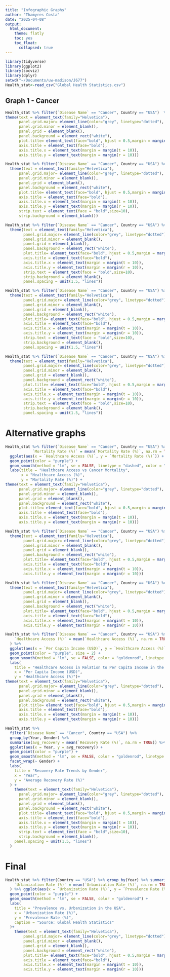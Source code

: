 ```yaml
---
title: "Infographic Graphs"
author: "Thamyres Costa"
date: "2025-04-08"
output: 
  html_document:
    theme: flatly
    toc: yes
    toc_float:
      collapsed: true
---
```


```r
library(tidyverse)
library(ggplot2)
library(socviz)
library(dplyr)
setwd("~/Documents/uw-madison/J677")
Health_stat<-read_csv("Global Health Statistics.csv")
```

## Graph 1 - Cancer
```r
Health_stat %>% filter(`Disease Name` == "Cancer", Country == "USA")  %>% group_by(Year) %>% summarise(avg_treatment_cost = mean(`Average Treatment Cost (USD)`, na.rm = TRUE)) %>% ggplot(aes(x = Year, y = avg_treatment_cost)) + geom_line(color="purple") + geom_point() + labs(x = "Year", y = "Average Treatment Cost (USD)", title = "Average Cancer Treatment Cost in the USA Over the Years")+ geom_smooth(method = "lm", se = FALSE, color = "goldenrod", linetype = "longdash",linewidth=.6)+
theme(text = element_text(family="Helvetica"), 
      panel.grid.major= element_line(color="grey", linetype="dotted"), 
      panel.grid.minor = element_blank(), 
      panel.grid = element_blank(),
      panel.background = element_rect("white"), 
      plot.title= element_text(face="bold", hjust = 0.5,margin = margin(b = 12)),
      axis.title = element_text(face="bold"),
      axis.title.x = element_text(margin = margin(t = 10)),
      axis.title.y = element_text(margin = margin(r = 10)))
```

```r
Health_stat %>% filter(`Disease Name` == "Cancer", Country == "USA") %>% group_by(Year) %>% summarise(`Average Treatment Cost (USD)` = mean(`Average Treatment Cost (USD)`, na.rm = TRUE),`Recovery Rate (%)` = mean(`Recovery Rate (%)`, na.rm = TRUE)) %>%pivot_longer(cols = c(`Average Treatment Cost (USD)`, `Recovery Rate (%)`),names_to = "Metric", values_to = "Value") %>% ggplot(aes(x = Year, y = Value)) + geom_line(color="purple") + geom_point() + geom_smooth(method = "lm", se = FALSE, color = "goldenrod", linetype = "longdash",linewidth=.6) + facet_wrap(~ Metric, scales = "free_y", ncol = 1) + labs(title = "Comparison Between Average Treatment Cost and Recovery Rate",x = "Year",y = NULL) + 
  theme(text = element_text(family="Helvetica"), 
      panel.grid.major= element_line(color="grey", linetype="dotted"), 
      panel.grid.minor = element_blank(), 
      panel.grid = element_blank(),
      panel.background = element_rect("white"), 
      plot.title= element_text(face="bold", hjust = 0.5,margin = margin(b = 12)),
      axis.title = element_text(face="bold"),
      axis.title.x = element_text(margin = margin(t = 10)),
      axis.title.y = element_text(margin = margin(r = 10)),
      strip.text = element_text(face = "bold",size=10),
      strip.background = element_blank())
```


```r
Health_stat %>% filter(`Disease Name` == "Cancer", Country == "USA") %>% group_by(Year) %>% summarise(`Recovery Rate (%)` = mean(`Recovery Rate (%)`, na.rm = TRUE),`Per Capita Income (USD)` = mean(`Per Capita Income (USD)`, na.rm = TRUE)) %>% pivot_longer(cols = c(`Recovery Rate (%)`, `Per Capita Income (USD)`), names_to = "Metric", values_to = "Value") %>% ggplot(aes(x = Year, y = Value)) + geom_line(color="purple") + geom_point(size=1) + geom_smooth(method = "lm", se = FALSE, color = "goldenrod", linetype = "longdash") + facet_wrap(~ Metric, scales = "free_y", ncol = 1) + labs(title = "Relationship Between Recovery Rate and Income",x = "Year",y = NULL) +
  theme(text = element_text(family="Helvetica"), 
        panel.grid.major= element_line(color="grey", linetype="dotted"), 
        panel.grid.minor = element_blank(), 
        panel.grid = element_blank(),
        panel.background = element_rect("white"), 
        plot.title= element_text(face="bold", hjust = 0.5,margin = margin(b = 12)),
        axis.title = element_text(face="bold"),
        axis.title.x = element_text(margin = margin(t = 10)),
        axis.title.y = element_text(margin = margin(r = 10)),
        strip.text = element_text(face = "bold",size=10),
        strip.background = element_blank(),
        panel.spacing = unit(1.5, "lines"))
```

```r
Health_stat %>% filter(`Disease Name` == "Cancer", Country == "USA") %>% group_by(Year, `Age Group`) %>% summarise(avg_recovery = mean(`Recovery Rate (%)`, na.rm = TRUE)) %>% ggplot(aes(x = Year, y = avg_recovery)) + geom_line(color="purple") + geom_point(size=.6) + geom_smooth(method = "lm", se = FALSE, color = "goldenrod", linetype = "longdash") + facet_wrap(~ `Age Group`) + labs(title = "How Recovery Rate Varies by Age Group",x = "Year",y = "Average Recovery Rate (%)") +
  theme(text = element_text(family="Helvetica"), 
        panel.grid.major= element_line(color="grey", linetype="dotted"), 
        panel.grid.minor = element_blank(), 
        panel.grid = element_blank(),
        panel.background = element_rect("white"), 
        plot.title= element_text(face="bold", hjust = 0.5,margin = margin(b = 12)),
        axis.title = element_text(face="bold"),
        axis.title.x = element_text(margin = margin(t = 10)),
        axis.title.y = element_text(margin = margin(r = 10)),
        strip.text = element_text(face = "bold",size=10),
        strip.background = element_blank(),
        panel.spacing = unit(1.5, "lines"))
```

```r
Health_stat %>% filter(`Disease Name` == "Cancer", Country == "USA") %>% group_by(Year, Gender) %>% summarise(avg_recovery = mean(`Recovery Rate (%)`, na.rm = TRUE)) %>% ggplot(aes(x = Year, y = avg_recovery)) + geom_line(color="purple") + geom_point(size=.4) + geom_smooth(method = "lm", se = FALSE, color = "goldenrod", linetype = "longdash") + facet_wrap(~ Gender) + labs(title = "How Recovery Rate Varies by Gender", x = "Year", y = "Average Recovery Rate (%)") +
  theme(text = element_text(family="Helvetica"), 
        panel.grid.major= element_line(color="grey", linetype="dotted"), 
        panel.grid.minor = element_blank(), 
        panel.grid = element_blank(),
        panel.background = element_rect("white"), 
        plot.title= element_text(face="bold", hjust = 0.5,margin = margin(b = 12)),
        axis.title = element_text(face="bold"),
        axis.title.x = element_text(margin = margin(t = 10)),
        axis.title.y = element_text(margin = margin(r = 10)),
        strip.text = element_text(face = "bold",size=10),
        strip.background = element_blank(),
        panel.spacing = unit(1.5, "lines"))
```


# Alternative graphs

```r
Health_stat %>% filter(`Disease Name` == "Cancer", Country == "USA") %>% group_by(Year) %>% summarise(`Healthcare Access (%)` = mean(`Healthcare Access (%)`, na.rm = TRUE),
            `Mortality Rate (%)` = mean(`Mortality Rate (%)`, na.rm = TRUE)) %>%
  ggplot(aes(x = `Healthcare Access (%)`, y = `Mortality Rate (%)`)) +
  geom_point(color = "purple") +
  geom_smooth(method = "lm", se = FALSE, linetype = "dashed", color = "goldenrod") +
  labs(title = "Healthcare Access vs Cancer Mortality",
       x = "Healthcare Access (%)",
       y = "Mortality Rate (%)") +
theme(text = element_text(family="Helvetica"), 
      panel.grid.major= element_line(color="grey", linetype="dotted"), 
      panel.grid.minor = element_blank(), 
      panel.grid = element_blank(),
      panel.background = element_rect("white"), 
      plot.title= element_text(face="bold", hjust = 0.5,margin = margin(b = 12)),
      axis.title = element_text(face="bold"),
      axis.title.x = element_text(margin = margin(t = 10)),
      axis.title.y = element_text(margin = margin(r = 10)))
```

```r
Health_stat %>% filter(`Disease Name` == "Cancer", Country == "USA") %>% group_by(Year) %>% summarise(avg_income = mean(`Per Capita Income (USD)`, na.rm = TRUE),avg_education = mean(`Education Index`, na.rm = TRUE)) %>% ggplot(aes(x = avg_education, y = avg_income)) + geom_line(color = "purple") + geom_point() + geom_smooth(method = "lm", se = FALSE, color = "goldenrod", linetype = "longdash",linewidth=.6) + labs(title = "How the Education Index Relates to Income in the USA",x = "Average Education Index",y = "Average Per Capita Income (USD)") +
  theme(text = element_text(family="Helvetica"), 
        panel.grid.major= element_line(color="grey", linetype="dotted"), 
        panel.grid.minor = element_blank(), 
        panel.grid = element_blank(),
        panel.background = element_rect("white"), 
        plot.title= element_text(face="bold", hjust = 0.5,margin = margin(b = 12)),
        axis.title = element_text(face="bold"),
        axis.title.x = element_text(margin = margin(t = 10)),
        axis.title.y = element_text(margin = margin(r = 10)))
```

```r
Health_stat %>% filter(`Disease Name` == "Cancer", Country == "USA") %>% group_by(Year) %>% summarise(avg_income = mean(`Per Capita Income (USD)`, na.rm = TRUE), avg_recovery = mean(`Recovery Rate (%)`, na.rm = TRUE)) %>% ggplot(aes(x = avg_income, y = avg_recovery)) + geom_line(color = "purple") + geom_point() + labs(title = "Relationship Between Per Capita Income and Recovery Rate",x = "Average Per Capita Income (USD)",y = "Average Recovery Rate (%)") + geom_smooth(method = "lm", se = FALSE, color = "goldenrod", linetype = "longdash",linewidth=.6)+
  theme(text = element_text(family="Helvetica"), 
        panel.grid.major= element_line(color="grey", linetype="dotted"), 
        panel.grid.minor = element_blank(), 
        panel.grid = element_blank(),
        panel.background = element_rect("white"), 
        plot.title= element_text(face="bold", hjust = 0.5,margin = margin(b = 12)),
        axis.title = element_text(face="bold"),
        axis.title.x = element_text(margin = margin(t = 10)),
        axis.title.y = element_text(margin = margin(r = 10)))
```

```r
Health_stat %>% filter(`Disease Name` == "Cancer", Country == "USA") %>% group_by(Year) %>% summarise( `Per Capita Income (USD)` = mean(`Per Capita Income (USD)`, na.rm = TRUE),
    `Healthcare Access (%)` = mean(`Healthcare Access (%)`, na.rm = TRUE)
  ) %>%
  ggplot(aes(x = `Per Capita Income (USD)`, y = `Healthcare Access (%)`)) +
  geom_point(color = "purple", size = 2) +
  geom_smooth(method = "lm", se = FALSE, color = "goldenrod", linetype = "longdash", linewidth = 0.6) +
  labs(
    title = "Healthcare Access in Relation to Per Capita Income in the USA",
    x = "Per Capita Income (USD)",
    y = "Healthcare Access (%)")+
theme(text = element_text(family="Helvetica"), 
      panel.grid.major= element_line(color="grey", linetype="dotted"), 
      panel.grid.minor = element_blank(), 
      panel.grid = element_blank(),
      panel.background = element_rect("white"), 
      plot.title= element_text(face="bold", hjust = 0.5,margin = margin(b = 12)),
      axis.title = element_text(face="bold"),
      axis.title.x = element_text(margin = margin(t = 10)),
      axis.title.y = element_text(margin = margin(r = 10)))
```

```r
Health_stat %>%
  filter(`Disease Name` == "Cancer", Country == "USA") %>%
  group_by(Year, Gender) %>%
  summarise(avg_recovery = mean(`Recovery Rate (%)`, na.rm = TRUE)) %>%
  ggplot(aes(x = Year, y = avg_recovery)) +
  geom_point(color = "purple") +
  geom_smooth(method = "lm", se = FALSE, color = "goldenrod", linetype = "longdash") +
  facet_wrap(~ Gender) +
  labs(
    title = "Recovery Rate Trends by Gender",
    x = "Year",
    y = "Average Recovery Rate (%)"
  ) +
    theme(text = element_text(family="Helvetica"), 
      panel.grid.major= element_line(color="grey", linetype="dotted"), 
      panel.grid.minor = element_blank(), 
      panel.grid = element_blank(),
      panel.background = element_rect("white"), 
      plot.title= element_text(face="bold", hjust = 0.5,margin = margin(b = 12)),
      axis.title = element_text(face="bold"),
      axis.title.x = element_text(margin = margin(t = 10)),
      axis.title.y = element_text(margin = margin(r = 10)),
      strip.text = element_text(face = "bold",size=10),
      strip.background = element_blank(),
    panel.spacing = unit(1.5, "lines")
  )
```

# Final
```r
Health_stat %>% filter(Country == "USA") %>% group_by(Year) %>% summarise(`Prevalence Rate (%)` = mean(`Prevalence Rate (%)`, na.rm = TRUE),
    `Urbanization Rate (%)` = mean(`Urbanization Rate (%)`, na.rm = TRUE)
  ) %>% ggplot(aes(x = `Urbanization Rate (%)`, y = `Prevalence Rate (%)`)) +
  geom_point(color = "purple") +
  geom_smooth(method = "lm", se = FALSE, color = "goldenrod") +
  labs(
    title = "Prevalence vs. Urbanization in the USA",
    x = "Urbanization Rate (%)",
    y = "Prevalence Rate (%)",
    caption = "Source: Global Health Statistics"
  )+
    theme(text = element_text(family="Helvetica"), 
        panel.grid.major= element_line(color="grey", linetype="dotted"), 
        panel.grid.minor = element_blank(), 
        panel.grid = element_blank(),
        panel.background = element_rect("white"), 
        plot.title= element_text(face="bold", hjust = 0.5,margin = margin(b = 12)),
        axis.title = element_text(face="bold"),
        axis.title.x = element_text(margin = margin(t = 10)),
        axis.title.y = element_text(margin = margin(r = 10)))
```

